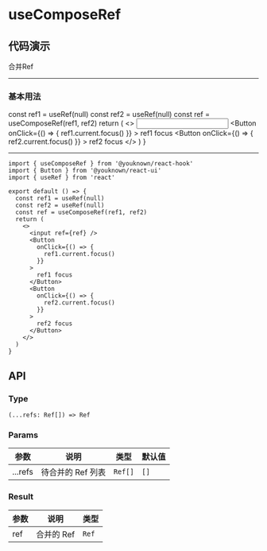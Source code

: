# useComposeRef

## 代码演示


合并Ref

---

### 基本用法

  const ref1 = useRef(null)
  const ref2 = useRef(null)
  const ref = useComposeRef(ref1, ref2)
  return (
    <>
      <input ref={ref} />
      <Button
        onClick={() => {
          ref1.current.focus()
        }}
      >
        ref1 focus
      </Button>
      <Button
        onClick={() => {
          ref2.current.focus()
        }}
      >
        ref2 focus
      </Button>
    </>
  )
}

<BasicUsage />

---

```tsx
import { useComposeRef } from '@youknown/react-hook'
import { Button } from '@youknown/react-ui'
import { useRef } from 'react'

export default () => {
  const ref1 = useRef(null)
  const ref2 = useRef(null)
  const ref = useComposeRef(ref1, ref2)
  return (
    <>
      <input ref={ref} />
      <Button
        onClick={() => {
          ref1.current.focus()
        }}
      >
        ref1 focus
      </Button>
      <Button
        onClick={() => {
          ref2.current.focus()
        }}
      >
        ref2 focus
      </Button>
    </>
  )
}
```

## API

### Type

`(...refs: Ref[]) => Ref`

### Params

| 参数    | 说明              | 类型    | 默认值 |
| ------- | ----------------- | ------- | ------ |
| ...refs | 待合并的 Ref 列表 | `Ref[]` | `[]`   |

### Result

| 参数 | 说明       | 类型  |
| ---- | ---------- | ----- |
| ref  | 合并的 Ref | `Ref` |
